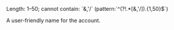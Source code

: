 <ParamField body="DisplayName" type="string" required>
Length: 1–50; cannot contain: `&,'/` (pattern:`^(?!.*[&,'/]).{1,50}$`)

A user-friendly name for the account.
</ParamField>
